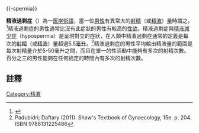 {{-spermia}}

'''精液過剩症'''（{{lang|en|Hyperspermia}}）為一[[医学|医学]][[術語|術語]]，當一位[[雄性|男性]]有異常大的[[射精|射精]]（或[[精液|精液]]）[[体积|量]]時謂之。<ref>{{cite journal |first=S. |last=Cooke |first2=J. P. P. |last2=Tyler |first3=G. L. |last3=Driscoll |title=Andrology: Hyperspermia: the forgotten condition? |journal=Hum. Reprod. |year=1995 |volume=10 |issue=2 |pages=367–368 |doi= |url=http://humrep.oxfordjournals.org/content/10/2/367.abstract |access-date=2014-12-25 |archive-date=2016-12-13 |archive-url=https://web.archive.org/web/20161213005850/http://humrep.oxfordjournals.org/content/10/2/367.abstract |dead-url=no }}</ref>精液過剩症的男性通常比沒有此症狀的男性有較高的[[性欲|性欲]]。精液過剩症與[[精液減少症|精液減少症]]（hypospermia）是呈現對立的症狀，在人類中精液過剩症通常的定義是每次的[[射精|射精]]（或[[精液|精液]]）量超過5.5[[毫升|毫升]]。<ref name="shaw">Padubidri; Daftary (2011). Shaw's Textbook of Gynaecology, 15e. p. 204. ISBN 9788131225486</ref>精液過剩症的男性平均輸出精液量的範圍是每次射精量介於5-50毫升之間，而且在單一的性活動中能夠有多次的射精次數。百分之三的男性能夠在任何給定的時間內有多次的射精次數。

==註釋==
{{Reflist}}

{{男性骨盆與生殖器疾病|state=expanded}}

[[Category:精液|Category:精液]]